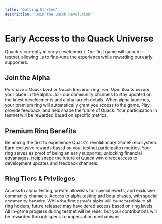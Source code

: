 ```yaml
---
title: 'Getting Started'
description: 'Join the Quack Revolution'
---
```


# Early Access to the Quack Universe

<Note>
  Quack is currently in early development. Our first game will launch in testnet, allowing us to fine-tune the experience while rewarding our early supporters.
</Note>

## Join the Alpha

<Steps>
  <Step title="Get Your Premium Ring">
    Purchase a Quack Lord or Quack Emperor ring from OpenSea to secure your place in the alpha.
  </Step>
  <Step title="Prepare for Launch">
    Join our community channels to stay updated on the latest developments and alpha launch details.
  </Step>
  <Step title="Enter the Alpha">
    When alpha launches, your premium ring will automatically grant you access to the game.
  </Step>
  <Step title="Shape the Future">
    Play, provide feedback, and help shape the future of Quack. Your participation in testnet will be rewarded based on specific metrics.
  </Step>
</Steps>

## Premium Ring Benefits

<CardGroup>
  <Card title="Alpha Access" icon="gamepad">
    Be among the first to experience Quack's revolutionary GameFi ecosystem.
  </Card>
  <Card title="Special Rewards" icon="trophy">
    Earn exclusive rewards based on your testnet participation metrics.
  </Card>
  <Card title="Social Status" icon="crown">
    Your ring serves as proof of being an early supporter, unlocking financial advantages.
  </Card>
  <Card title="Community Voice" icon="users">
    Help shape the future of Quack with direct access to development updates and feedback channels.
  </Card>
</CardGroup>

## Ring Tiers & Privileges

<AccordionGroup>
  <Accordion icon="shield" title="Quack Emperor">
    Access to alpha testing, private allowlists for special events, and exclusive community channels.
  </Accordion>
  <Accordion icon="crown" title="Quack Lord">
    Access to alpha testing and beta phases, with special community benefits.
  </Accordion>
</AccordionGroup>

<Note>
  While the first game's alpha will be accessible to all ring holders, future releases may have tiered access based on ring levels. All in-game progress during testnet will be reset, but your contributions will be rewarded through special compensation mechanisms.
</Note>
